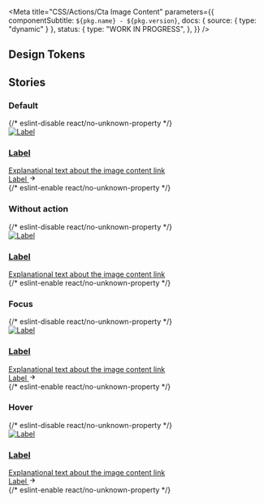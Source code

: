 
<Meta
  title="CSS/Actions/Cta Image Content"
  parameters={{
    componentSubtitle: `${pkg.name} - ${pkg.version}`,
    docs: { source: { type: "dynamic" } },
    status: {
      type: "WORK IN PROGRESS",
    },
  }}
/>

<Description markdown={readme} />

## Design Tokens

<DesignTokenDocBlock categoryName="PageButtons" viewType="table" />

## Stories

### Default

<Canvas>
  {/* eslint-disable react/no-unknown-property */}
  <Story name="Default">
    <a aria-labelledby="label-1" href="https://google.nl/" class="denhaag-cta-image-content">
      <div class="denhaag-cta-image-content__column denhaag-cta-image-content__image-wrapper">
        <img
          class="denhaag-cta-image-content__image"
          srcset="https://via.placeholder.com/480x270/90D40166 480w,
                  https://via.placeholder.com/768x432/90D40166 768w,
                  https://via.placeholder.com/1290x725/90D40166 1290w"
          src="https://via.placeholder.com/1290x725/90D40166"
          alt="Label"
          loading="lazy"
        />
      </div>
      <div class="denhaag-cta-image-content__column">
        <div class="denhaag-cta-image-content__content">
          <h3 id="label-1" class="denhaag-cta-image-content__label">
            Label
          </h3>
          <div class="denhaag-cta-image-content__text">Explanational text about the image content link</div>
          <span class="denhaag-button denhaag-button--end-icon denhaag-cta-image-content__button">
            Label
            <span class="denhaag-button__icon">
              <svg
                aria-hidden="true"
                class="denhaag-icon"
                focusable="false"
                height="1em"
                viewBox="0 0 24 24"
                width="1em"
                xmlns="http://www.w3.org/2000/svg"
              >
                <path d="M12.293 5.293a1 1 0 011.414 0l6 6a1 1 0 010 1.414l-6 6a1 1 0 01-1.414-1.414L16.586 13H5a1 1 0 110-2h11.586l-4.293-4.293a1 1 0 010-1.414z" />
              </svg>
            </span>
          </span>
        </div>
      </div>
    </a>
  </Story>
  {/* eslint-enable react/no-unknown-property */}
</Canvas>

### Without action

<Canvas>
  {/* eslint-disable react/no-unknown-property */}
  <Story name="Without Action">
    <a aria-labelledby="label-2" href="https://google.nl/" class="denhaag-cta-image-content">
      <div class="denhaag-cta-image-content__column denhaag-cta-image-content__image-wrapper">
        <img
          class="denhaag-cta-image-content__image"
          srcset="https://via.placeholder.com/480x270/90D40166 480w,
                  https://via.placeholder.com/768x432/90D40166 768w,
                  https://via.placeholder.com/1290x725/90D40166 1290w"
          src="https://via.placeholder.com/1290x725/90D40166"
          alt="Label"
          loading="lazy"
        />
      </div>
      <div class="denhaag-cta-image-content__column">
        <div class="denhaag-cta-image-content__content">
          <h3 id="label-2" class="denhaag-cta-image-content__label">
            Label
          </h3>
          <div class="denhaag-cta-image-content__text">Explanational text about the image content link</div>
        </div>
      </div>
    </a>
  </Story>
  {/* eslint-enable react/no-unknown-property */}
</Canvas>

### Focus

<Canvas>
  {/* eslint-disable react/no-unknown-property */}
  <Story name="Focus">
    <a
      aria-labelledby="label-3"
      href="https://google.nl/"
      class="denhaag-cta-image-content denhaag-cta-image-content--focus"
    >
      <div class="denhaag-cta-image-content__column denhaag-cta-image-content__image-wrapper">
        <img
          class="denhaag-cta-image-content__image"
          srcset="https://via.placeholder.com/480x270/90D40166 480w,
                  https://via.placeholder.com/768x432/90D40166 768w,
                  https://via.placeholder.com/1290x725/90D40166 1290w"
          src="https://via.placeholder.com/1290x725/90D40166"
          alt="Label"
          loading="lazy"
        />
      </div>
      <div class="denhaag-cta-image-content__column">
        <div class="denhaag-cta-image-content__content">
          <h3 id="label-3" class="denhaag-cta-image-content__label">
            Label
          </h3>
          <div class="denhaag-cta-image-content__text">Explanational text about the image content link</div>
          <span aria-hidden="true" class="denhaag-button denhaag-button--end-icon denhaag-cta-image-content__button">
            Label
            <span class="denhaag-button__icon">
              <svg
                aria-hidden="true"
                class="denhaag-icon"
                focusable="false"
                height="1em"
                viewBox="0 0 24 24"
                width="1em"
                xmlns="http://www.w3.org/2000/svg"
              >
                <path d="M12.293 5.293a1 1 0 011.414 0l6 6a1 1 0 010 1.414l-6 6a1 1 0 01-1.414-1.414L16.586 13H5a1 1 0 110-2h11.586l-4.293-4.293a1 1 0 010-1.414z" />
              </svg>
            </span>
          </span>
        </div>
      </div>
    </a>
  </Story>
  {/* eslint-enable react/no-unknown-property */}
</Canvas>

### Hover

<Canvas>
  {/* eslint-disable react/no-unknown-property */}
  <Story name="Hover">
    <a
      aria-labelledby="label-4"
      href="https://google.nl/"
      class="denhaag-cta-image-content denhaag-cta-image-content--hover"
    >
      <div class="denhaag-cta-image-content__column denhaag-cta-image-content__image-wrapper">
        <img
          class="denhaag-cta-image-content__image"
          srcset="https://via.placeholder.com/480x270/90D40166 480w,
                  https://via.placeholder.com/768x432/90D40166 768w,
                  https://via.placeholder.com/1290x725/90D40166 1290w"
          src="https://via.placeholder.com/1290x725/90D40166"
          alt="Label"
          loading="lazy"
        />
      </div>
      <div class="denhaag-cta-image-content__column">
        <div class="denhaag-cta-image-content__content">
          <h3 id="label-4" class="denhaag-cta-image-content__label">
            Label
          </h3>
          <div class="denhaag-cta-image-content__text">Explanational text about the image content link</div>
          <span aria-hidden="true" class="denhaag-button denhaag-button--end-icon denhaag-cta-image-content__button">
            Label
            <span class="denhaag-button__icon">
              <svg
                aria-hidden="true"
                class="denhaag-icon"
                focusable="false"
                height="1em"
                viewBox="0 0 24 24"
                width="1em"
                xmlns="http://www.w3.org/2000/svg"
              >
                <path d="M12.293 5.293a1 1 0 011.414 0l6 6a1 1 0 010 1.414l-6 6a1 1 0 01-1.414-1.414L16.586 13H5a1 1 0 110-2h11.586l-4.293-4.293a1 1 0 010-1.414z" />
              </svg>
            </span>
          </span>
        </div>
      </div>
    </a>
  </Story>
  {/* eslint-enable react/no-unknown-property */}
</Canvas>

